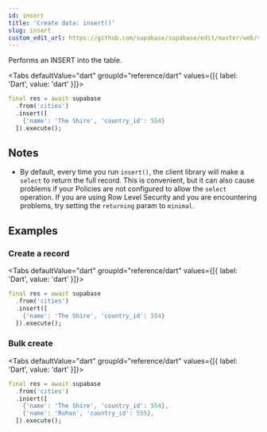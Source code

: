 ```yaml
---
id: insert
title: 'Create data: insert()'
slug: insert
custom_edit_url: https://github.com/supabase/supabase/edit/master/web/spec/dart.yml
---
```



Performs an INSERT into the table.

<Tabs
  defaultValue="dart"
  groupId="reference/dart"
  values={[{ label: 'Dart', value: 'dart' }]}>

<TabItem value="dart">

```dart
final res = await supabase
  .from('cities')
  .insert([
    {'name': 'The Shire', 'country_id': 554}
  ]).execute();
```

</TabItem>

</Tabs>

## Notes

- By default, every time you run `insert()`, the client library will make a `select` to return the full record.
  This is convenient, but it can also cause problems if your Policies are not configured to allow the `select` operation.
  If you are using Row Level Security and you are encountering problems, try setting the `returning` param to `minimal`.

## Examples

### Create a record

<Tabs
  defaultValue="dart"
  groupId="reference/dart"
  values={[{ label: 'Dart', value: 'dart' }]}>

<TabItem value="dart">

```dart
final res = await supabase
  .from('cities')
  .insert([
    {'name': 'The Shire', 'country_id': 554}
  ]).execute();
```

</TabItem>

</Tabs>

### Bulk create

<Tabs
  defaultValue="dart"
  groupId="reference/dart"
  values={[{ label: 'Dart', value: 'dart' }]}>

<TabItem value="dart">

```dart
final res = await supabase
  .from('cities')
  .insert([
    {'name': 'The Shire', 'country_id': 554},
    {'name': 'Rohan', 'country_id': 555},
  ]).execute();
```

</TabItem>

</Tabs>
